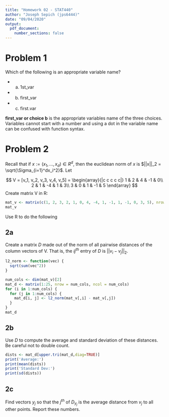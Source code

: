 ```yaml
---
title: "Homework 02 - STAT440"
author: "Joseph Sepich (jps6444)"
date: "09/04/2020"
output:
  pdf_document:
    number_sections: false
---
```


# Problem 1

Which of the following is an appropriate variable name?

* (a) 1st_var
* (b) first_var
* (c) first.var

**first_var or choice b** is the appropriate variables name of the three choices. Variables cannot start with a number and using a dot in the variable name can be confused with function syntax.

# Problem 2

Recall that if $x := (x_1,...,x_d) \in R^d$, then the euclidean norm of $x$ is $||x||_2 = \sqrt{\Sigma_{i=1}^dx_i^2}$. Let

$$
V = [v_1, v_2, v_3, v_4, v_5] = \begin{array}{|c c c c c|}
1 & 2 & 4 & -1 & 0\\
2 & 1 & -4 & 1 & 3\\
3 & 0 & 1 & -1 & 5
\end{array}
$$
Create matrix V in R:

```r
mat_v <- matrix(c(1, 2, 3, 2, 1, 0, 4, -4, 1, -1, 1, -1, 0, 3, 5), nrow = 3, ncol=5)
mat_v
```

Use R to do the following

## 2a

Create a matrix $D$ made out of the norm of all pairwise distances of the column vectors of V. That is, the $ij^{th}$ entry of $D$ is $||v_i - v_j||_2$.

```r
l2_norm <- function(vec) {
  sqrt(sum(vec^2))
}

num_cols <- dim(mat_v)[2]
mat_d <- matrix(1:25, nrow = num_cols, ncol = num_cols)
for (i in 1:num_cols) {
  for (j in 1:num_cols) {
    mat_d[i, j] <- l2_norm(mat_v[,i] - mat_v[,j])
  }
}
mat_d
```

## 2b

Use $D$ to compute the average and standard deviation of these distances. Be careful not to double count.

```r
dists <- mat_d[upper.tri(mat_d,diag=TRUE)]
print('Average:')
print(mean(dists))
print('Standard Dev:')
print(sd(dists))
```

## 2c

Find vectors $y_j$ so that the $j^{th}$ of $D_{y_j}$ is the average distance from $v_j$ to all other points. Report these numbers.


